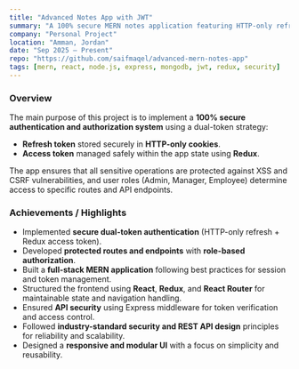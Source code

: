 ```yaml
---
title: "Advanced Notes App with JWT"
summary: "A 100% secure MERN notes application featuring HTTP-only refresh tokens, Redux-managed access tokens, and full role-based authentication and authorization."
company: "Personal Project"
location: "Amman, Jordan"
date: "Sep 2025 – Present"
repo: "https://github.com/saifmaqel/advanced-mern-notes-app"
tags: [mern, react, node.js, express, mongodb, jwt, redux, security]
---
```


### Overview

The main purpose of this project is to implement a **100% secure authentication and authorization system** using a dual-token strategy:

- **Refresh token** stored securely in **HTTP-only cookies**.
- **Access token** managed safely within the app state using **Redux**.

The app ensures that all sensitive operations are protected against XSS and CSRF vulnerabilities, and user roles (Admin, Manager, Employee) determine access to specific routes and API endpoints.

### Achievements / Highlights

- Implemented **secure dual-token authentication** (HTTP-only refresh + Redux access token).
- Developed **protected routes and endpoints** with **role-based authorization**.
- Built a **full-stack MERN application** following best practices for session and token management.
- Structured the frontend using **React**, **Redux**, and **React Router** for maintainable state and navigation handling.
- Ensured **API security** using Express middleware for token verification and access control.
- Followed **industry-standard security and REST API design** principles for reliability and scalability.
- Designed a **responsive and modular UI** with a focus on simplicity and reusability.
